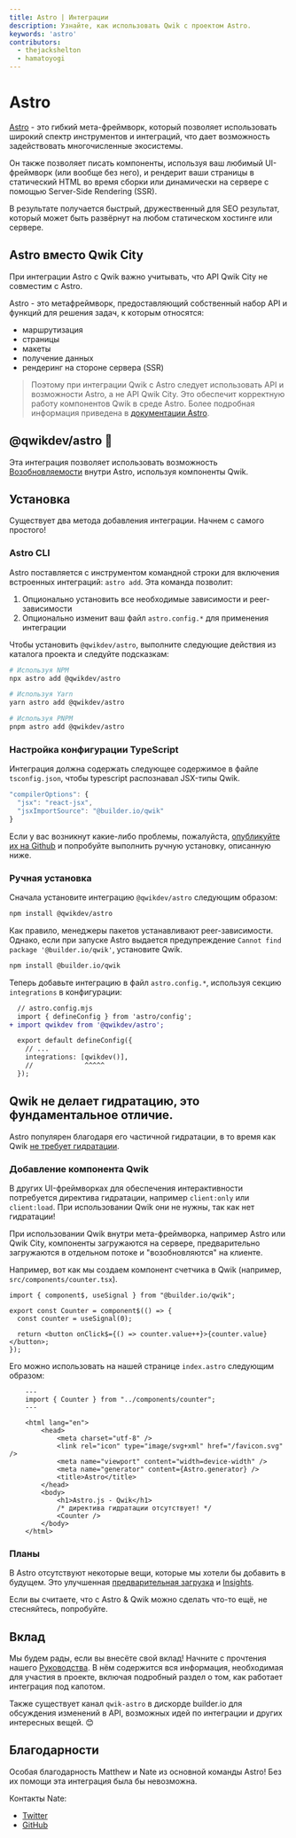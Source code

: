 ```yaml
---
title: Astro | Интеграции
description: Узнайте, как использовать Qwik с проектом Astro.
keywords: 'astro'
contributors:
  - thejackshelton
  - hamatoyogi
---
```


# Astro

[Astro](https://astro.build/) - это гибкий мета-фреймворк, который позволяет использовать широкий спектр инструментов и интеграций, что дает возможность задействовать многочисленные экосистемы.

Он также позволяет писать компоненты, используя ваш любимый UI-фреймворк (или вообще без него), и рендерит ваши страницы в статический HTML во время сборки или динамически на сервере с помощью Server-Side Rendering (SSR).

В результате получается быстрый, дружественный для SEO результат, который может быть развёрнут на любом статическом хостинге или сервере.

## Astro вместо Qwik City

При интеграции Astro с Qwik важно учитывать, что API Qwik City не совместим с Astro.

Astro - это метафреймворк, предоставляющий собственный набор API и функций для решения задач, к которым относятся:

- маршрутизация
- страницы
- макеты
- получение данных
- рендеринг на стороне сервера (SSR)

> Поэтому при интеграции Qwik с Astro следует использовать API и возможности Astro, а не API Qwik City. Это обеспечит корректную работу компонентов Qwik в среде Astro. Более подробная информация приведена в [документации Astro](https://docs.astro.build).

## @qwikdev/astro 💜

Эта интеграция позволяет использовать возможность [Возобновляемости](../../(qwik)/concepts/resumable/) внутри Astro, используя компоненты Qwik.

## Установка

Существует два метода добавления интеграции. Начнем с самого простого!

### Astro CLI

Astro поставляется с инструментом командной строки для включения встроенных интеграций: `astro add`. Эта команда позволит:

1. Опционально установить все необходимые зависимости и peer-зависимости
2. Опционально изменит ваш файл `astro.config.*` для применения интеграции

Чтобы установить `@qwikdev/astro`, выполните следующие действия из каталога проекта и следуйте подсказкам:

```sh
# Используя NPM
npx astro add @qwikdev/astro

# Используя Yarn
yarn astro add @qwikdev/astro

# Используя PNPM
pnpm astro add @qwikdev/astro
```

### Настройка конфигурации TypeScript

Интеграция должна содержать следующее содержимое в файле `tsconfig.json`, чтобы typescript распознавал JSX-типы Qwik.

```ts
"compilerOptions": {
  "jsx": "react-jsx",
  "jsxImportSource": "@builder.io/qwik"
}
```

Если у вас возникнут какие-либо проблемы, пожалуйста, [опубликуйте их на Github](https://github.com/QwikDev/astro/issues) и попробуйте выполнить ручную установку, описанную ниже.

### Ручная установка

Сначала установите интеграцию `@qwikdev/astro` следующим образом:

```sh
npm install @qwikdev/astro
```

Как правило, менеджеры пакетов устанавливают peer-зависимости. Однако, если при запуске Astro выдается предупреждение `Cannot find package '@builder.io/qwik'`, установите Qwik.

```sh
npm install @builder.io/qwik
```

Теперь добавьте интеграцию в файл `astro.config.*`, используя секцию `integrations` в конфигурации:

```diff lang="js" "qwikdev()"
  // astro.config.mjs
  import { defineConfig } from 'astro/config';
+ import qwikdev from '@qwikdev/astro';

  export default defineConfig({
    // ...
    integrations: [qwikdev()],
    //             ^^^^^
  });
```

## Qwik не делает гидратацию, это **фундаментальное отличие**.

Astro популярен благодаря его частичной гидратации, в то время как Qwik [не требует гидратации](https://www.builder.io/blog/hydration-tree-resumability-map#resumability-is-fundamentally-a-different-algorithm).

### Добавление компонента Qwik

В других UI-фреймворках для обеспечения интерактивности потребуется директива гидратации, например `client:only` или `client:load`. При использовании Qwik они не нужны, так как нет гидратации!

При использовании Qwik внутри мета-фреймворка, например Astro или Qwik City, компоненты загружаются на сервере, предварительно загружаются в отдельном потоке и "возобновляются" на клиенте.

Например, вот как мы создаем компонент счетчика в Qwik (например, `src/components/counter.tsx`).

```tsx
import { component$, useSignal } from "@builder.io/qwik";

export const Counter = component$(() => {
  const counter = useSignal(0);

  return <button onClick$={() => counter.value++}>{counter.value}</button>;
});
```

Его можно использовать на нашей странице `index.astro` следующим образом:

```astro
    ---
    import { Counter } from "../components/counter";
    ---

    <html lang="en">
        <head>
            <meta charset="utf-8" />
            <link rel="icon" type="image/svg+xml" href="/favicon.svg" />
            <meta name="viewport" content="width=device-width" />
            <meta name="generator" content={Astro.generator} />
            <title>Astro</title>
        </head>
        <body>
            <h1>Astro.js - Qwik</h1>
            /* директива гидратации отсутствует! */
            <Counter />
        </body>
    </html>
```

### Планы

В Astro отсутствуют некоторые вещи, которые мы хотели бы добавить в будущем. Это улучшенная [предварительная загрузка](../../(qwik)/advanced/modules-prefetching/#предварительная-загрузка-модулей) и [Insights](../../labs/insights/).

Если вы считаете, что с Astro & Qwik можно сделать что-то ещё, не стесняйтесь, попробуйте.

## Вклад

Мы будем рады, если вы внесёте свой вклад! Начните с прочтения нашего [Руководства](https://github.com/QwikDev/astro/blob/main/contributing.md). В нём содержится вся информация, необходимая для участия в проекте, включая подробный раздел о том, как работает интеграция под капотом.

Также существует канал `qwik-astro` в дискорде builder.io для обсуждения изменений в API, возможных идей по интеграции и других интересных вещей. 😊

## Благодарности

Особая благодарность Matthew и Nate из основной команды Astro! Без их помощи эта интеграция была бы невозможна.

Контакты Nate:
- [Twitter](https://twitter.com/n_moore)
- [GitHub](https://github.com/natemoo-re)

